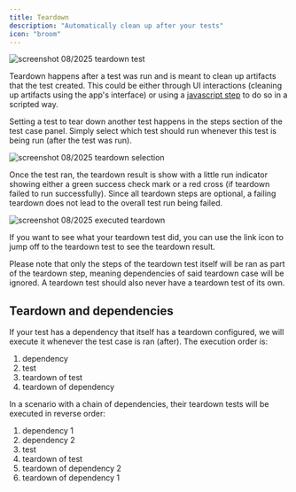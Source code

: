 ```yaml
---
title: Teardown
description: "Automatically clean up after your tests"
icon: "broom"
---
```


<Frame caption="screenshot 08/2025 example of a test used for teardown">
  <img
    src="/images/advanced/teardown-test.png"
    alt="screenshot 08/2025 teardown test"
  />
</Frame>

Teardown happens after a test was run and is meant to clean up artifacts that
the test created. This could be either through UI interactions (cleaning up artifacts using the app's interface) or using a [javascript step](/advanced/javascript-step) to do so in a scripted way.

Setting a test to tear down another test happens in the steps section of the test case panel. Simply select which test should run whenever this test is being run (after the test was run).

<Frame caption="screenshot 08/2025 teardown selection">
  <img
    src="/images/advanced/teardown-selection.png"
    alt="screenshot 08/2025 teardown selection"
  />
</Frame>

Once the test ran, the teardown result is show with a little run indicator showing either a green success check mark or a red cross (if teardown failed to run successfully).
Since all teardown steps are optional, a failing teardown does not lead to the overall test run being failed.

<Frame caption="screenshot 08/2025 executed teardown">
  <img
    src="/images/advanced/teardown-executed.png"
    alt="screenshot 08/2025 executed teardown"
  />
</Frame>

If you want to see what your teardown test did, you can use the link icon to jump off to the teardown test to see the teardown result.

<Info>
  Please note that only the steps of the teardown test itself will be ran as
  part of the teardown step, meaning dependencies of said teardown case will be
  ignored. A teardown test should also never have a teardown test of its own.
</Info>

## Teardown and dependencies

If your test has a dependency that itself has a teardown configured, we will execute it whenever the test case is ran (after). The execution order is:

1. dependency
2. test
3. teardown of test
4. teardown of dependency

In a scenario with a chain of dependencies, their teardown tests will be executed in reverse order:

1. dependency 1
2. dependency 2
3. test
4. teardown of test
5. teardown of dependency 2
6. teardown of dependency 1
